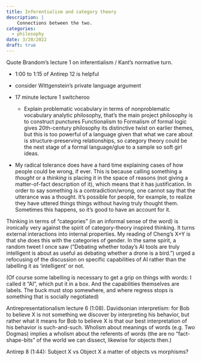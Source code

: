 ```yaml
---
title: Inferentialism and category theory
description: |
    Connections between the two.
categories:
  - philosophy
date: 3/20/2022
draft: true
---
```


Quote Brandom's lecture 1 on inferentialism / Kant's normative turn.

- 1:00 to 1:15 of Antirep 12 is helpful

- consider Wittgenstein's private language argument

- 17 minute lecture 1 switcheroo
    - Explain problematic vocabulary in terms of nonproblematic vocabulary 
      analytic philosophy, that's the main project philosophy is to construct 
      punctures Functionalism to Formalism of formal logic gives 20th-century 
      philosophy its distinctive twist on earlier themes, but this is too 
      powerful of a language given that what we care about is 
      structure-preserving relationships, so category theory could be the next 
      stage of a formal language/glue to a sample so soft girl ideas.

- My radical tolerance does have a hard time explaining cases of how people 
 could be wrong, if ever. This is because calling something a *thought* or a 
 *thinking* is placing it in the space of reasons (not giving a matter-of-fact 
 description of it), which means that it has justification. In order to say 
 something is a contradiction/wrong, one cannot say that the utterance was a 
 thought. It's possible for people, for example, to realize they have uttered 
 things things without having truly thought them. Sometimes this happens, so 
 it's good to have an account for it.

Thinking in terms of "categories" (in an informal sense of the word) is 
ironically very against the spirit of category-theory inspired thinking. It 
turns external interactions into internal properties. My reading of Cheng's X+Y
is that she does this with the categories of gender. In the same spirit, a 
random tweet I once saw ("Debating whether today's AI tools are truly 
intelligent is about as useful as debating whether a drone is a bird.") urged a 
refocusing of the discussion on specific capabilities of AI rather than the 
labelling it as 'intelligent' or not.

(Of course some labelling is necessary to get a grip on things with words: I called it "AI", which put it in a box. And the capabilities themselves are labels. The buck must stop somewhere, and where regress stops is something that is socially negotiated)

Antirepresentationalism lecture 6 (1:08). Davidsonian interpretism: for Bob to 
believe X is not something we discover by interpreting his behavior, but rather 
what it means for Bob to believe X is that our best interpretation of his 
behavior is such-and-such. Wholism about meanings of words (e.g. Two Dogmas) 
implies a wholism about the referents of words (the are no "fact-shape-bits" of 
the world we can dissect, likewise for objects then.)

Antirep 8 (1:44): Subject X vs Object X a matter of objects vs morphisms?